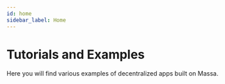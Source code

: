 ```yaml
---
id: home
sidebar_label: Home
---
```



# Tutorials and Examples

Here you will find various examples of decentralized apps built on Massa.

<FeatureList>
  <Feature
    docName="./trading-bot"
    title="Trading Bot"
    content="Create an autonomous trading bot."
    icon="🤖"
  />
</FeatureList>
